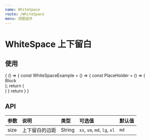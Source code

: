 ```yaml
---
name: WhiteSpace
route: /WhiteSpace
menu: 视图组件
---
```



# WhiteSpace 上下留白

## 使用
<Playground>
  {
    () => {
      const WhiteSpaceExample = () => {
        const PlaceHolder = () => (
          <div className='example-placeholder'>Block</div>
        );
        return (
            <div>
            <WhiteSpace size="xs" />
            <PlaceHolder />
            <WhiteSpace size="sm" />
            <PlaceHolder />
            <WhiteSpace size="md" />
            <PlaceHolder />
            <WhiteSpace size="lg" />
            <PlaceHolder />
            <WhiteSpace size="xl" />
          </div>
        )
      }
      return <WhiteSpaceExample />
    }
  }
</Playground>

## API
| 参数 | 说明 | 类型 | 可选值 | 默认值 |
| :--- | :--- | :--- | :---- | :--- |
| size | 上下留白的边距 | String | `xs`, `sm`, `md`, `lg`, `xl` | `md` |